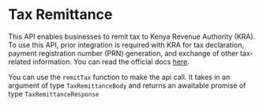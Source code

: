 # Tax Remittance

This API enables businesses to remit tax to Kenya Revenue Authority (KRA). To use this API, prior integration is required with KRA for tax declaration, payment registration number (PRN) generation, and exchange of other tax-related information. You can read the official docs [here](https://developer.safaricom.co.ke/APIs/TaxRemittance).

You can use the `remitTax` function to make the api call. It takes in an argument of type `TaxRemittanceBody` and returns an awaitable promise of type `TaxRemittanceResponse`
